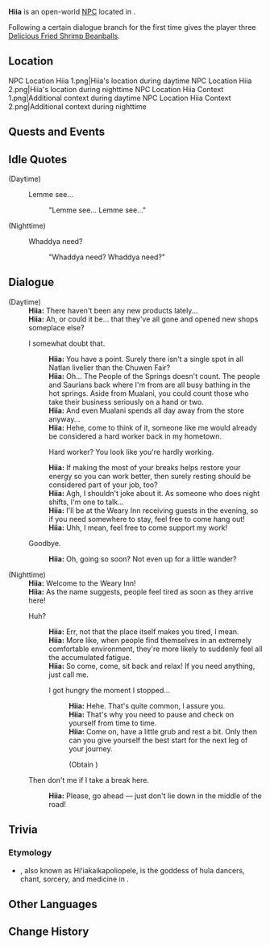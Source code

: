 {{Meta
<!-- Remove this template after adding the missing info -->
|missing_NPC_profile  = yes
}}
{{Character Infobox
|type             = Open-World NPC
|image            = NPC Hiia.png
|realname         = <!-- Optional, if different from in-game name -->
|deceased         = <!-- Past (for deceased prior to events of the game) or free response -->
|region           = Natlan
|location         = Natlan
|affiliation      = People of the Springs
|affiliation2     = Weary Inn
|title            = Receptionist

|ancestry         = <!-- Clan/family -->
|father           = 
|mother           = 
|spouse           = 
|sibling          = 
|child            = 
|relative         = 

|voiceEN          = 
|voiceCN          = 
|voiceJP          = 
|voiceKR          = 
|dialoguereward   = {{Card|Delicious Fried Shrimp Beanballs|3}}
}}
'''Hiia''' is an open-world [[NPC]] located in {{Location|Stadium of the Sacred Flame: Chuwen Fair}}.

Following a certain dialogue branch for the first time gives the player three [[Delicious Fried Shrimp Beanballs]].

==Location==
<gallery>
NPC Location Hiia 1.png|Hiia's location during daytime
NPC Location Hiia 2.png|Hiia's location during nighttime
NPC Location Hiia Context 1.png|Additional context during daytime
NPC Location Hiia Context 2.png|Additional context during nighttime
</gallery>
<!--
==Profile==
Detailed story/lore information goes here.
''(To be added.)''

===Appearance===
Keep appearance section short and concise. Limit to 2 paragraphs with 3-4 sentences each.
''(To be added.)''
-->
==Quests and Events==
{{Quests and Events}}

==Idle Quotes==
{{Dialogue Start}}
;(Daytime)
: {{DIcon|Idle}} Lemme see...
:: {{A|VO Hiia 01.ogg}} "Lemme see... Lemme see..."
;(Nighttime)
: {{DIcon|Idle}} Whaddya need?
:: {{A|VO Hiia 02.ogg}} "Whaddya need? Whaddya need?"
{{Dialogue End}}

==Dialogue==
{{Dialogue Start}}
;(Daytime)
:'''Hiia:''' There haven't been any new products lately...
:'''Hiia:''' Ah, or could it be... that they've all gone and opened new shops someplace else?
:{{DIcon}} I somewhat doubt that.
::'''Hiia:''' You have a point. Surely there isn't a single spot in all Natlan livelier than the Chuwen Fair?
::'''Hiia:''' Oh... The People of the Springs doesn't count. The people and Saurians back where I'm from are all busy bathing in the hot springs. Aside from Mualani, you could count those who take their business seriously on a hand or two.
::'''Hiia:''' And even Mualani spends all day away from the store anyway...
::'''Hiia:''' Hehe, come to think of it, someone like me would already be considered a hard worker back in my hometown.
::{{DIcon}} Hard worker? You look like you're hardly working.
::'''Hiia:''' If making the most of your breaks helps restore your energy so you can work better, then surely resting should be considered part of your job, too?
::'''Hiia:''' Agh, I shouldn't joke about it. As someone who does night shifts, I'm one to talk...
::'''Hiia:''' I'll be at the Weary Inn receiving guests in the evening, so if you need somewhere to stay, feel free to come hang out!
::'''Hiia:''' Uhh, I mean, feel free to come support my work!
:{{DIcon}} Goodbye.
::'''Hiia:''' Oh, going so soon? Not even up for a little wander?

;(Nighttime)
:'''Hiia:''' Welcome to the Weary Inn!
:'''Hiia:''' As the name suggests, people feel tired as soon as they arrive here!
:{{DIcon}} Huh?
::'''Hiia:''' Err, not that the place itself makes you tired, I mean.
::'''Hiia:''' More like, when people find themselves in an extremely comfortable environment, they're more likely to suddenly feel all the accumulated fatigue.
::'''Hiia:''' So come, come, sit back and relax! If you need anything, just call me.
::{{DIcon|Reward}} I got hungry the moment I stopped...
:::'''Hiia:''' Hehe. That's quite common, I assure you.
:::'''Hiia:''' That's why you need to pause and check on yourself from time to time.
:::'''Hiia:''' Come on, have a little grub and rest a bit. Only then can you give yourself the best start for the next leg of your journey.
:::;(Obtain {{Item|Delicious Fried Shrimp Beanballs|x=3}})
:{{DIcon}} Then don't {{sic|mine|expected=mind}} me if I take a break here.
::'''Hiia:''' Please, go ahead &mdash; just don't lie down in the middle of the road!
{{Dialogue End}}

==Trivia==
===Etymology===
* {{W|Hiʻiaka}}, also known as Hiʻiakaikapoliopele, is the goddess of hula dancers, chant, sorcery, and medicine in {{w|Hawaiian religion}}.

==Other Languages==
{{Other Languages|default_hidden=1
|en      = Hiia
|zhs     = 希伊亚
|zhs_rm  = Xīyīyà
|zht     = 希伊亞
|zht_rm  = Xīyīyà
|ja      = ヒイア
|ja_rm   = Hiia
|ko      = 히이아
|es      = Hiia
|fr      = Hiia
|ru      = Хия
|th      = Hiia
|vi      = Hiia
|de      = Hiia
|id      = Hiia
|pt      = Hiia
|tr      = Hiia
|it      = Hiia
}}

==Change History==
{{Change History|5.0}}
<!--
==References==
{{Reflist}}
-->